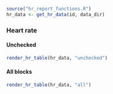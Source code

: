```r
source("hr_report_functions.R")
hr_data <- get_hr_data(id, data_dir)
```

\newline
### Heart rate {.tabset}
#### Unchecked

```r
render_hr_table(hr_data, "unchecked")
```

#### All blocks
```r
render_hr_table(hr_data, "all")
```

